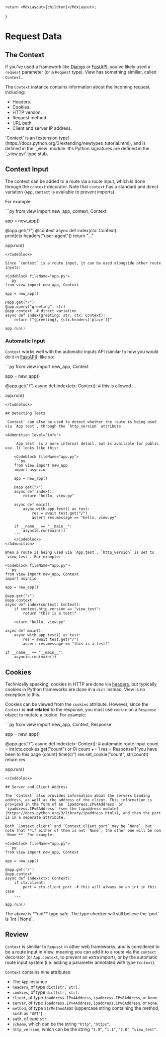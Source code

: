 
    return <MdxLayout>{children}</MdxLayout>;
}

# Request Data

## The Context

If you've used a framework like [Django](https://djangoproject.com) or [FastAPI](https://fastapi.tiangolo.com), you've likely used a `request` parameter (or a `Request` type). View has something similiar, called `Context`.

The `Context` instance contains information about the incoming request, including:

-   Headers.
-   Cookies.
-   HTTP version.
-   Request method.
-   URL path.
-   Client and server IP address.

<Admonition level="info">
`Context` is an [extension type](https://docs.python.org/3/extending/newtypes_tutorial.html), and is defined in the `_view` module. It's Python signatures are defined in the `_view.pyi` type stub.
</Admonition>

## Context Input

The context can be added to a route via a route input, which is done through the `context` decorator. Note that `context` has a standard and direct variation (`App.context` is available to prevent imports).

For example:

<Codeblock fileName="app.py">
```py
from view import new_app, context, Context

app = new_app()

@app.get("/")
@context
async def index(ctx: Context):
    print(ctx.headers["user-agent"])
    return "..."

app.run()
```
</Codeblock>

Since `context` is a route input, it can be used alongside other route inputs:

<Codeblock fileName="app.py">
```py
from view import new_app, Context

app = new_app()

@app.get("/")
@app.query("greeting", str)
@app.context  # direct variation
async def index(greeting: str, ctx: Context):
    return f"{greeting}, {ctx.headers['place']}"

app.run()
```
</Codeblock>

### Automatic Input

`Context` works well with the automatic inputs API (similar to how you would do it in [FastAPI](https://fastapi.tiangolo.com)), like so:

<Codeblock fileName="app.py">
```py
from view import new_app, Context

app = new_app()

@app.get("/")
async def index(ctx: Context):  # this is allowed
    ...

app.run()
```
</Codeblock>

## Detecting Tests

`Context` can also be used to detect whether the route is being used via `App.test`, through the `http_version` attribute.

<Admonition level="info">

    `App.test` is a more internal detail, but is available for public use. It looks like this:

    <Codeblock fileName="app.py">
    ```py
    from view import new_app
    import asyncio

    app = new_app()

    @app.get("/")
    async def index():
        return "hello, view.py"

    async def main():
        async with app.test() as test:
            res = await test.get("/")
            assert res.message == "hello, view.py"

    if __name__ == "__main__":
        asyncio.run(main())
    ```
    </Codeblock>
</Admonition>

When a route is being used via `App.test`, `http_version` is set to `view_test`. For example:

<Codeblock fileName="app.py">
```py
from view import new_app, Context
import asyncio

app = new_app()

@app.get("/")
@app.context
async def index(context: Context):
    if context.http_version == "view_test":
        return "this is a test!"

    return "hello, view.py"

async def main():
    async with app.test() as test:
        res = await test.get("/")
        assert res.message == "this is a test!"

if __name__ == "__main__":
    asyncio.run(main())
```
</Codeblock>

## Cookies

Technically speaking, cookies in HTTP are done via [headers](https://developer.mozilla.org/en-US/docs/Web/HTTP/Headers/Cookie), but typically cookies in Python frameworks are done in a `dict` instead. View is no exception to this.

Cookies can be viewed from the `cookies` attribute. However, since the `Context` is **not related** to the response, you must use `cookie` on a `Response` object to mutate a cookie. For example:

<Codeblock fileName="app.py">
```py
from view import new_app, Context, Response

app = new_app()

@app.get("/")
async def index(ctx: Context):  # automatic route input
    count = int(ctx.cookies.get("count") or 0)
    count += 1
    res = Response(f"you have been to this page {count} time(s)")
    res.set_cookie("count", str(count))
    return res

app.run()
```
</Codeblock>

## Server and Client Address

The `Context` also provides information about the servers binding address, as well as the address of the client. This information is provided in the form of an `ipaddress.IPv4Address` or `ipaddress.IPv6Address` (see the [ipaddress module](https://docs.python.org/3/library/ipaddress.html)), and then the port is in a seperate attribute.

Both `Context.client` and `Context.client_port` may be `None`, but note that **if either of them is not `None`, the other one will be non `None`**. For example:

<Codeblock fileName="app.py">
```py
from view import new_app, Context

app = new_app()

@app.get('/')
@app.context
async def index(ctx: Context):
    if ctx.client:
        port = ctx.client_port  # this will always be an int in this case
    ...

app.run()
```
</Codeblock>

<Admonition level="danger">
The above is **not** type safe. The type checker will still believe the `port` is `int | None`.
</Admonition>

## Review

`Context` is similiar to `Request` in other web frameworks, and is considered to be a route input in View, meaning you can add it to a route via the `context` decorator (or `App.context`, to prevent an extra import), or by the automatic route input system (i.e. adding a parameter annotated with type `Context`).

`Context` contains nine attributes:

-   The `App` instance
-   `headers`, of type `dict[str, str]`.
-   `cookies`, of type `dict[str, str]`.
-   `client`, of type `ipaddress.IPv4Address`, `ipaddress.IPv6Address`, or `None`.
-   `server`, of type `ipaddress.IPv4Address`, `ipaddress.IPv6Address`, or `None`.
-   `method`, of type `StrMethodASGI` (uppercase string containing the method, such as `"GET"`).
-   `path`, of type `str`.
-   `scheme`, which can be the string `"http"`, `"https"`.
-   `http_version`, which can be the string `"1.0"`, `"1.1"`, `"2.0"`, `"view_test"`.
